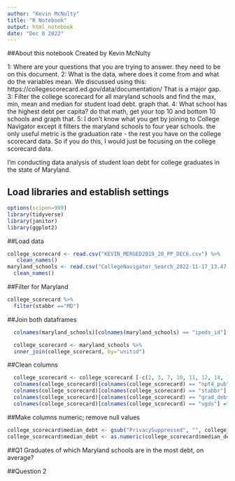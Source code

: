 ```yaml
---
author: "Kevin McNulty"
title: "R Notebook"
output: html_notebook
date: "Dec 8 2022"
---
```

##About this notebook
Created by Kevin McNulty

1: Where are your questions that you are trying to answer. they need to be on this document.
2: What is the data, where does it come from and what do the variables mean. We discussed using this: https://collegescorecard.ed.gov/data/documentation/ That is a major gap.
3: Filter the college scorecard for all maryland schools and find the max, min, mean and median for student load debt. graph that. 
4: What school has the highest debt per capita? do that math, get your top 10 and bottom 10 schools and graph that.
5: I don't know what you get by joining to College Navigator except it filters the maryland schools to four year schools. the only useful metric is the graduation rate - the rest you have on the college scorecard data. So if you do this, I would just be focusing on the college scorecard data.

I'm conducting data analysis of student loan debt for college graduates in the state of Maryland. 

## Load libraries and establish settings
```r
options(scipen=999)
library(tidyverse)
library(janitor)
library(ggplot2)
```
##Load data



```r
college_scorecard <- read.csv("KEVIN_MERGED2019_20_PP_DEC6.csv") %>% 
   clean_names()
maryland_schools <- read.csv("CollegeNavigator_Search_2022-11-17_13.47.02.csv") %>% 
  clean_names()
```

##Filter for Maryland 


```r
college_scorecard %>% 
  filter(stabbr =="MD")
```

##Join both dataframes 


```r
  colnames(maryland_schools)[colnames(maryland_schools) == "ipeds_id"] ="unitid"

  college_scorecard <- maryland_schools %>%
  inner_join(college_scorecard, by="unitid")
```

##Clean columns
```r
  college_scorecard <- college_scorecard [-c(2, 3, 7, 10, 11, 12, 14, 16, 17, 19)]
  colnames(college_scorecard)[colnames(college_scorecard) == "npt4_pub"] ="avg_net_price"
  colnames(college_scorecard)[colnames(college_scorecard) == "stabbr"] ="state"
  colnames(college_scorecard)[colnames(college_scorecard) == "grad_debt_mdn"] ="median_debt"
  colnames(college_scorecard)[colnames(college_scorecard) == "ugds"] ="undergrads"
```

##Make columns numeric; remove null values
```r
college_scorecard$median_debt <- gsub("PrivacySuppressed", "", college_scorecard$median_debt)
college_scorecard$median_debt <- as.numeric(college_scorecard$median_debt)
```

##Q1 Graduates of which Maryland schools are in the most debt, on average?
  
##Question 2